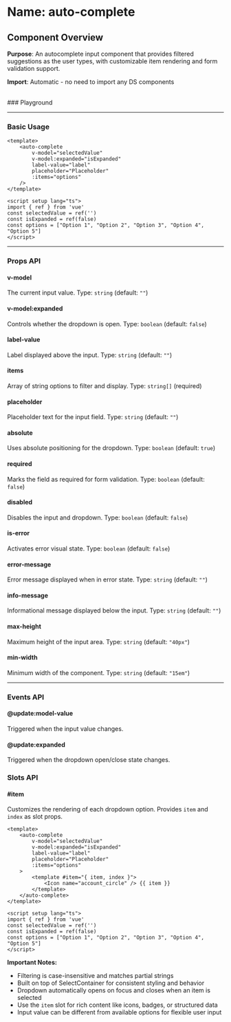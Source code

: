 
<Meta of={AutoComplete} />

# Name: auto-complete
## Component Overview

**Purpose**: An autocomplete input component that provides filtered suggestions as the user types, with customizable item rendering and form validation support.

**Import**: Automatic - no need to import any DS components

<br />
### Playground

<Canvas of={AutoComplete.Primary} />
<Controls />

---

### Basic Usage

```vue
<template>
    <auto-complete 
        v-model="selectedValue"
        v-model:expanded="isExpanded"
        label-value="label"
        placeholder="Placeholder"
        :items="options"
    />
</template>

<script setup lang="ts">
import { ref } from 'vue'
const selectedValue = ref('')
const isExpanded = ref(false)
const options = ["Option 1", "Option 2", "Option 3", "Option 4", "Option 5"]
</script>
```

<Canvas sourceState="none" of={AutoComplete.Primary} />

---

### Props API

#### v-model
The current input value. Type: `string` (default: `""`)

#### v-model:expanded
Controls whether the dropdown is open. Type: `boolean` (default: `false`)

#### label-value
Label displayed above the input. Type: `string` (default: `""`)

#### items
Array of string options to filter and display. Type: `string[]` (required)

#### placeholder
Placeholder text for the input field. Type: `string` (default: `""`)

#### absolute
Uses absolute positioning for the dropdown. Type: `boolean` (default: `true`)

<Canvas sourceState="none" of={AutoComplete.Absolute} />

#### required
Marks the field as required for form validation. Type: `boolean` (default: `false`)

<Canvas sourceState="none" of={AutoComplete.Required} />

#### disabled
Disables the input and dropdown. Type: `boolean` (default: `false`)

<Canvas sourceState="none" of={AutoComplete.Disabled} />

#### is-error
Activates error visual state. Type: `boolean` (default: `false`)

<Canvas sourceState="none" of={AutoComplete.IsError} />

#### error-message
Error message displayed when in error state. Type: `string` (default: `""`)

#### info-message
Informational message displayed below the input. Type: `string` (default: `""`)

<Canvas sourceState="none" of={AutoComplete.InfoMessage} />

#### max-height
Maximum height of the input area. Type: `string` (default: `"40px"`)

#### min-width
Minimum width of the component. Type: `string` (default: `"15em"`)

---

### Events API

#### @update:model-value
Triggered when the input value changes.

#### @update:expanded
Triggered when the dropdown open/close state changes.

### Slots API

#### #item
Customizes the rendering of each dropdown option. Provides `item` and `index` as slot props.

```vue
<template>
    <auto-complete
        v-model="selectedValue"
        v-model:expanded="isExpanded"
        label-value="label"
        placeholder="Placeholder"
        :items="options"
    >
        <template #item="{ item, index }">
            <Icon name="account_circle" /> {{ item }}
        </template>
    </auto-complete>
</template>

<script setup lang="ts">
import { ref } from 'vue'
const selectedValue = ref('')
const isExpanded = ref(false)
const options = ["Option 1", "Option 2", "Option 3", "Option 4", "Option 5"]
</script>
```

<Canvas sourceState="none" of={AutoComplete.CustomItem} />

**Important Notes:**
- Filtering is case-insensitive and matches partial strings
- Built on top of SelectContainer for consistent styling and behavior
- Dropdown automatically opens on focus and closes when an item is selected
- Use the `item` slot for rich content like icons, badges, or structured data
- Input value can be different from available options for flexible user input